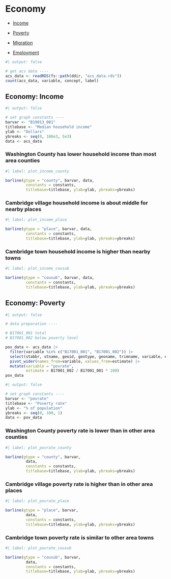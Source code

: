 
# Economy

- [Income](#economy-income)

- [Poverty](#economy-poverty)

- [Migration](#economy-migration)

- [Employment](#economy-employment)

```r
#| output: false

# get acs data ----
acs_data <- readRDS(fs::path(ddir, "acs_data.rds"))
count(acs_data, variable, concept, label)

```

## Economy: Income

```r
#| output: false

# set graph constants ----
barvar <- "B19013_001"
titlebase <- "Median household income"
ylab <- "Dollars"
ybreaks <- seq(0, 100e3, 5e3)
data <- acs_data

```


### Washington County has lower household income than most area counties

```r
#| label: plot_income_county

barline(gtype = "county", barvar, data,
         constants = constants,
         titlebase=titlebase, ylab=ylab, ybreaks=ybreaks)

```

### Cambridge village household income is about middle for nearby places

```r
#| label: plot_income_place

barline(gtype = "place", barvar, data,
         constants = constants,
         titlebase=titlebase, ylab=ylab, ybreaks=ybreaks)

```


### Cambridge town household income is higher than nearby towns

```r
#| label: plot_income_cousub

barline(gtype = "cousub", barvar, data,
         constants = constants,
         titlebase=titlebase, ylab=ylab, ybreaks=ybreaks)

```


## Economy: Poverty

```r
#| output: false

# data preparation ----

# B17001_001 total
# B17001_002 below poverty level

pov_data <- acs_data |> 
  filter(variable %in% c("B17001_001", "B17001_002")) |>
  select(stabbr, stname, geoid, geotype, geoname, trimname, variable, estimate) |> 
  pivot_wider(names_from=variable, values_from=estimate) |> 
  mutate(variable = "povrate",
         estimate = B17001_002 / B17001_001 * 100)
pov_data

```


```r
#| output: false

# set graph constants ----
barvar <- "povrate"
titlebase <- "Poverty rate"
ylab <- "% of population"
ybreaks <- seq(0, 100, 1)
data <- pov_data

```


### Washington County poverty rate is lower than in other area counties

```r
#| label: plot_povrate_county

barline(gtype = "county", barvar,
         data,
         constants = constants,
         titlebase=titlebase, ylab=ylab, ybreaks=ybreaks)

```

### Cambridge village poverty rate is higher than in other area places

```r
#| label: plot_povrate_place

barline(gtype = "place", barvar,
         data,
         constants = constants,
         titlebase=titlebase, ylab=ylab, ybreaks=ybreaks)

```


### Cambridge town poverty rate is similar to other area towns

```r
#| label: plot_povrate_cousub

barline(gtype = "cousub", barvar,
         data,
         constants = constants,
         titlebase=titlebase, ylab=ylab, ybreaks=ybreaks)

```

